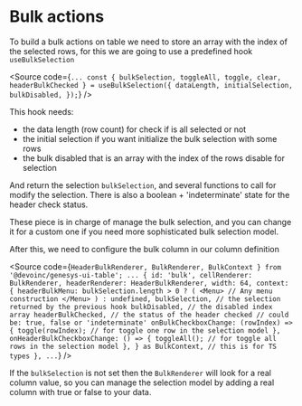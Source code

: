 

<Meta of={Stories} />

# Bulk actions

<Story of={Stories.Base} />

To build a bulk actions on table we need to store an array with the index of
the selected rows, for this we are going to use a predefined hook
`useBulkSelection`

<Source
  code={`
...
const { bulkSelection, toggleAll, toggle, clear, headerBulkChecked } =
  useBulkSelection({
    dataLength,
    initialSelection,
    bulkDisabled,
  });
`}
/>

This hook needs:

- the data length (row count) for check if is all selected or not
- the initial selection if you want initialize the bulk selection with some rows
- the bulk disabled that is an array with the index of the rows disable for
  selection

And return the selection `bulkSelection`, and several functions to call for
modify the selection. There is also a boolean + 'indeterminate' state for the
header check status.

These piece is in charge of manage the bulk selection, and you can change it for
a custom one if you need more sophisticated bulk selection model.

After this, we need to configure the bulk column in our column definition

<Source
  code={`
  HeaderBulkRenderer,
  BulkRenderer,
  BulkContext
} from '@devoinc/genesys-ui-table';
...
{
  id: 'bulk',
  cellRenderer: BulkRenderer,
  headerRenderer: HeaderBulkRenderer,
  width: 64,
  context: {
    headerBulkMenu:
      bulkSelection.length > 0 ? (
        <Menu>
          // Any menu construction
        </Menu>
      ) : undefined,
    bulkSelection, // the selection returned by the previous hook
    bulkDisabled, // the disabled index array
    headerBulkChecked, // the status of the header checked
      // could be: true, false or 'indeterminate'
    onBulkCheckboxChange: (rowIndex) => {
      toggle(rowIndex); // for toggle one row in the selection model
    },
    onHeaderBulkCheckboxChange: () => {
      toggleAll(); // for toggle all rows in the selection model
    },
  } as BulkContext, // this is for TS types
},
...
`}
/>

If the `bulkSelection` is not set then the `BulkRenderer` will look for a real column
value, so you can manage the selection model by adding a real column with true
or false to your data.
